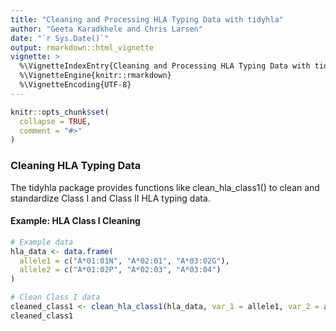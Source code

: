 ```yaml
---
title: "Cleaning and Processing HLA Typing Data with tidyhla"
author: "Geeta Karadkhele and Chris Larsen"
date: "`r Sys.Date()`"
output: rmarkdown::html_vignette
vignette: >
  %\VignetteIndexEntry{Cleaning and Processing HLA Typing Data with tidyhla}
  %\VignetteEngine{knitr::rmarkdown}
  %\VignetteEncoding{UTF-8}
---
```


```r
knitr::opts_chunk$set(
  collapse = TRUE,
  comment = "#>"
)
```

### Cleaning HLA Typing Data

The tidyhla package provides functions like clean_hla_class1() to clean and standardize Class I and Class II HLA typing data.

#### Example: HLA Class I Cleaning
```r
# Example data
hla_data <- data.frame(
  allele1 = c("A*01:01N", "A*02:01", "A*03:02G"),
  allele2 = c("A*01:02P", "A*02:03", "A*03:04")
)

# Clean Class I data
cleaned_class1 <- clean_hla_class1(hla_data, var_1 = allele1, var_2 = allele2)
cleaned_class1
```


